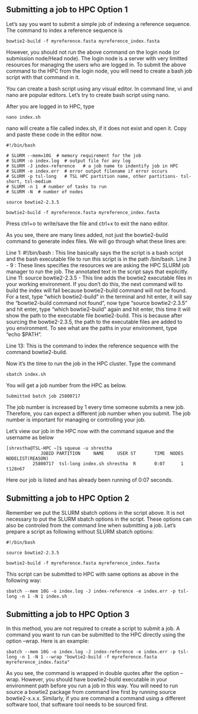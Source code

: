 ## Submitting a job to HPC Option 1

Let's say you want to submit a simple job of indexing a reference sequence. The command to index a reference sequence is 

```
bowtie2-build -f myreference.fasta myreference_index.fasta
```

However, you should not run the above command on the login node (or submission node/Head node). The login node is a server with very limitted resources for managing the users who are logged in. To submit the above command to the HPC from the login node, you will need to create a bash job script with that command in it.

You can create a bash script using any visual editor. In command line, vi and nano are popular editors. Let's try to create bash script using nano.

After you are logged in to HPC, type 
```
nano index.sh
```

nano will create a file called index.sh, if it does not exist and open it. Copy and paste these code in the editor now.

```
#!/bin/bash

# SLURM --mem=10G  # memory requirement for the job
# SLURM -o index.log  # output file for any log
# SLURM -J index-reference   # a job name to indentify job in HPC
# SLURM -e index.err  # error output filename if error occurs
# SLURM -p tsl-long   # TSL HPC partition name, other partitions- tsl-short, tsl-medium
# SLURM -n 1  # number of tasks to run
# SLURM -N  # number of nodes

source bowtie2-2.3.5

bowtie2-build -f myreference.fasta myreference_index.fasta
```

Press ctrl+o to write/save the file and ctrl+x to exit the nano editor.

As you see, there are many lines added, not just the bowtie2-build command to generate index files. We will go through what these lines are:

Line 1:  #!/bin/bash : This line basically says the the script is a bash script and the bash executable file to run this script is in the path /bin/bash.
Line 3 - 9 : These lines specifies the resources we are asking the HPC SLURM job manager to run the job. The annotated text in the script says that explicitly.
Line 11: source bowtie2-2.3.5 - This line adds the bowtie2 executable files in your working environment. If you don't do this, the next command will to build the index will fail because bowtie2-build command will not be found. For a test, type "which bowtie2-build" in the terminal and hit enter, it will say the "bowtie2-build command not found", now type "source bowtie2-2.3.5" and hit enter, type "which bowtie2-build" again and hit enter, this time it will show the path to the executable file bowtie2-build. This is because after sourcing the bowtie2-2.3.5, the path to the executable files are added to you environment. To see what are the paths in your environment, type "echo $PATH".

Line 13: This is the command to index the reference sequence with the command bowtie2-build.

Now it's the time to run the job in the HPC cluster. Type the command
```
sbatch index.sh
```

You will get a job number from the HPC as below.
```
Submitted batch job 25800717
```

The job number is increased by 1 every time someone submits a new job. Therefore, you can expect a different job number when you submit. The job number is important for managing or controlling your job.

Let's view our job in the HPC now with the command squeue and the username as below

```
[shrestha@TSL-HPC ~]$ squeue -u shrestha
             JOBID PARTITION     NAME     USER ST       TIME  NODES NODELIST(REASON)
          25800717  tsl-long index.sh shrestha  R       0:07      1 t128n67
```

Here our job is listed and has already been running of 0:07 seconds.

## Submitting a job to HPC Option 2

Remember we put the SLURM sbatch options in the script above. It is not necessary to put the SLURM sbatch options in the script. These options can also be controled from the command line when submitting a job. Let's prepare a script as following without SLURM sbatch options:

```
#!/bin/bash

source bowtie2-2.3.5

bowtie2-build -f myreference.fasta myreference_index.fasta
```

This script can be submitted to HPC with same options as above in the following way:
```
sbatch --mem 10G -o index.log -J index-reference -e index.err -p tsl-long -n 1 -N 1 index.sh
```

## Submitting a job to HPC Option 3

In this method, you are not required to create a script to submit a job. A command you want to run can be submitted to the HPC directly using the option --wrap. Here is an example:

```
sbatch --mem 10G -o index.log -J index-reference -e index.err -p tsl-long -n 1 -N 1 --wrap "bowtie2-build -f myreference.fasta myreference_index.fasta"
```

As you see, the command is wrapped in double quotes after the option --wrap. However, you should have bowtie2-build executable in your environment path before you run a job in this way. You will need to run source a bowtie2 package from command line first by running source bowtie2-x.x.x. Similarly, if you are command a command using a different software tool, that software tool needs to be sourced first.




